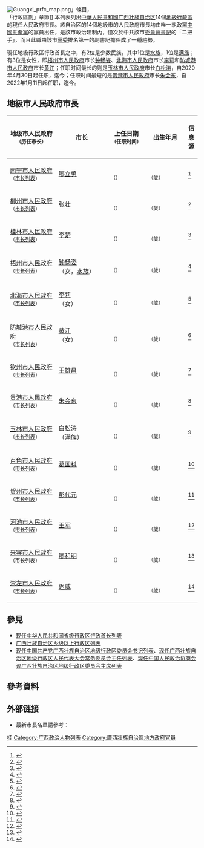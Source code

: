 {{动态列表}}
[[File:Guangxi_prfc_map.png|thumb]]」條目，<br>「行政區劃」章節]]
本列表列出[[中華人民共和國|中華人民共和國]][[广西壮族自治区|广西壮族自治区]]14個[[地級行政區|地級行政區]]的現任人民政府市長。該自治区的14個地級市的人民政府市長均由唯一執政黨[[中國共產黨|中國共產黨]]的黨員出任，是該市政治建制內，僅次於中共該市[[黨委書記|委員會書記]]的「二把手」，而且此職由該市[[黨委|黨委]]排名第一的副書記擔任成了一種趨勢。

現任地級行政區行政首長之中，有2位是少数民族，其中1位是[[水族|水族]]，1位是[[满族|满族]]；有3位是女性，即[[梧州市人民政府|梧州市人民政府]]市长[[钟畅姿|钟畅姿]]、[[北海市人民政府|北海市人民政府]]市长[[李莉_(政治人物)|李莉]]和[[防城港市人民政府|防城港市人民政府]]市长[[黄江_(1971年)|黄江]]；任职时间最长的则是[[玉林市人民政府|玉林市人民政府]]市长[[白松涛|白松涛]]，自2020年4月30日起任职，迄今{{age in years and months|age=no|2020|4|30}}；任职时间最短的是[[贵港市人民政府|贵港市人民政府]]市长[[朱会东|朱会东]]，自2022年1月11日起任职，迄今{{age in years and months|age=no|2022|1|11}}。

==地級市人民政府市長==
{| class="sortable wikitable" style="text-align: center;"
! scope="col" style="width: 175px;"| 地级市人民政府<br /><small>（历任市长）
! scope="col" style="width: 175px;"| 市长
! scope="col" style="width: 125px;"| 上任日期<br /><small>（任职时间）
! scope="col" style="width: 125px;"| 出生年月<br /><small>
! scope="col" class="unsortable"| 信息源

|-
| [[南宁市人民政府|南宁市人民政府]]<br /><small>（[[南宁市市长列表|市长列表]]）</small>
| [[廖立勇|廖立勇]]
| {{Start date|2021|12|10}}<br /><small>（{{age in years and months|age=no|2021|12|10}}）</small>
| {{Start date|1971|11}}<br /><small>（{{age in years|1971|11|1}}歲）
| <ref>{{cite web |title=廖立勇任南宁市代市长 杨鸿、王群任副市长 |url=http://district.ce.cn/newarea/sddy/202112/11/t20211211_37163173.shtml |website=中国经济网 |accessdate=2021-12-23 |date=2021-12-11 |archive-date=2021-12-11 |archive-url=https://web.archive.org/web/20211211060632/http://district.ce.cn/newarea/sddy/202112/11/t20211211_37163173.shtml |dead-url=no }}</ref>

|-
| [[柳州市人民政府|柳州市人民政府]]<br /><small>（[[柳州市市长列表|市长列表]]）</small>
| [[张壮_(1970年)|张壮]]
| {{Start date|2021|2|19}}<br /><small>（{{age in years and months|age=no|2021|2|19}}）</small>
| {{Start date|1970|5}}<br /><small>（{{age in years|1970|5|1}}歲）
| <ref>{{cite web |title=快讯！张壮代理柳州市长职务 |url=https://www.thepaper.cn/newsDetail_forward_11385063 |website=澎湃新闻 |accessdate=2021-02-19 |date=2021-02-19  }}</ref>

|-
| [[桂林市人民政府|桂林市人民政府]]<br /><small>（[[桂林市市长列表|市长列表]]）</small>
| [[李楚_(1974年)|李楚]]
| {{Start date|2021|6|16}}<br /><small>（{{age in years and months|age=no|2021|6|16}}）</small>
| {{Start date|1974|1}}<br /><small>（{{age in years|1974|1|1}}歲）
| <ref>{{cite web |title=李楚任桂林市代市长 秦春成辞去市长职务 |url=http://district.ce.cn/newarea/sddy/202106/17/t20210617_36649187.shtml |website=中国经济网 |accessdate=2021-07-02 |date=2021-06-17 |archive-date=2021-12-09 |archive-url=https://web.archive.org/web/20211209235036/http://district.ce.cn/newarea/sddy/202106/17/t20210617_36649187.shtml |dead-url=no }}</ref>

|-
| [[梧州市人民政府|梧州市人民政府]]<br /><small>（[[梧州市市长列表|市长列表]]）</small>
| [[钟畅姿|钟畅姿]]<br>（女，[[水族|水族]]）
| {{Start date|2020|5|15}}<br /><small>（{{age in years and months|age=no|2020|5|15}}）</small>
| {{Start date|1971|4}}<br /><small>（{{age in years|1971|4|1}}歲）
| <ref>{{cite web |title=钟畅姿当选梧州市市长 |url=http://district.ce.cn/newarea/sddy/202005/15/t20200515_34917405.shtml |website=中国经济网 |accessdate=2020-07-04 |date=2020-05-15 |archive-date=2020-07-04 |archive-url=https://web.archive.org/web/20200704145508/http://district.ce.cn/newarea/sddy/202005/15/t20200515_34917405.shtml |dead-url=no }}</ref>

|-
| [[北海市人民政府|北海市人民政府]]<br /><small>（[[北海市市长列表|市长列表]]）</small>
| [[李莉_(政治人物)|李莉]]<br>（女）
| {{Start date|2021|12|23}}<br /><small>（{{age in years and months|age=no|2021|12|23}}）</small>
| {{Start date|1973|7}}<br /><small>（{{age in years|1973|7|1}}歲）
| <ref>{{cite web |title=李莉任北海市代市长 廖立勇辞去市长职务 |url=http://district.ce.cn/newarea/sddy/202112/23/t20211223_37198107.shtml |website=中国经济网 |accessdate=2021-12-23 |date=2021-12-23 |archive-date=2021-12-24 |archive-url=https://web.archive.org/web/20211224022045/http://district.ce.cn/newarea/sddy/202112/23/t20211223_37198107.shtml |dead-url=no }}</ref>

|-
| [[防城港市人民政府|防城港市人民政府]]<br /><small>（[[防城港市市长列表|市长列表]]）</small>
| [[黄江_(1971年)|黄江]]<br>（女）
| {{Start date|2021|8|11}}<br /><small>（{{age in years and months|age=no|2021|8|11}}）</small>
| {{Start date|1971|4}}<br /><small>（{{age in years|1971|4|1}}歲）
| <ref>{{cite web |title=黄江任防城港市代市长 唐轶昂辞去市长职务 |url=http://district.ce.cn/newarea/sddy/202108/13/t20210813_36806250.shtml |website=中国经济网 |accessdate=2021-08-13 |date=2021-08-13 |archive-date=2021-12-09 |archive-url=https://web.archive.org/web/20211209211609/http://district.ce.cn/newarea/sddy/202108/13/t20210813_36806250.shtml |dead-url=no }}</ref>

|-
| [[钦州市人民政府|钦州市人民政府]]<br /><small>（[[钦州市市长列表|市长列表]]）</small>
| [[王雄昌|王雄昌]]
| {{Start date|2021|4|1}}<br /><small>（{{age in years and months|age=no|2021|4|1}}）</small>
| {{Start date|1970|11}}<br /><small>（{{age in years|1970|11|1}}歲）
| <ref>{{cite web |title=王雄昌任钦州市代市长 |url=http://district.ce.cn/newarea/sddy/202104/01/t20210401_36433591.shtml |website=中国经济网 |accessdate=2021-04-09 |date=2021-04-01 |archive-date=2021-07-28 |archive-url=https://web.archive.org/web/20210728154904/http://district.ce.cn/newarea/sddy/202104/01/t20210401_36433591.shtml |dead-url=no }}</ref>

|-
| [[贵港市人民政府|贵港市人民政府]]<br /><small>（[[贵港市市长列表|市长列表]]）</small>
| [[朱会东|朱会东]]
| {{Start date|2022|1|11}}<br /><small>（{{age in years and months|age=no|2022|1|11}}）</small>
| {{Start date|1970|10}}<br /><small>（{{age in years|1970|10|1}}歲）
| <ref>{{cite web |title=朱会东任贵港市代市长 蓝晓辞去市长职务 |url=http://district.ce.cn/newarea/sddy/202201/12/t20220112_37250467.shtml |website=中国经济网 |accessdate=2022-01-30 |date=2022-01-12 }}</ref>

|-
| [[玉林市人民政府|玉林市人民政府]]<br /><small>（[[玉林市市长列表|市长列表]]）</small>
| [[白松涛|白松涛]]<br>（[[满族|满族]]）
| {{Start date|2020|4|30}}<br /><small>（{{age in years and months|age=no|2020|4|30}}）</small>
| {{Start date|1972|4}}<br /><small>（{{age in years|1972|4|1}}歲）
| <ref>{{cite web |title=白松涛当选玉林市市长 |url=http://district.ce.cn/newarea/sddy/202005/01/t20200501_34824241.shtml |website=中国经济网 |accessdate=2020-07-04 |date=2020-05-01 |archive-date=2020-07-04 |archive-url=https://web.archive.org/web/20200704104317/http://district.ce.cn/newarea/sddy/202005/01/t20200501_34824241.shtml |dead-url=no }}</ref>

|-
| [[百色市人民政府|百色市人民政府]]<br /><small>（[[百色市市长列表|市长列表]]）</small>
| [[葛国科|葛国科]]
| {{Start date|2021|4|13}}<br /><small>（{{age in years and months|age=no|2021|4|13}}）</small>
| {{Start date|1972|8}}<br /><small>（{{age in years|1972|8|1}}歲）
| <ref>{{cite web |title=葛国科任百色市代市长 周异决辞去市长职务 |url=http://district.ce.cn/newarea/sddy/202104/14/t20210414_36472579.shtml |website=中国经济网 |accessdate=2021-07-02 |date=2021-04-14 |archive-date=2021-04-25 |archive-url=https://web.archive.org/web/20210425194146/http://district.ce.cn/newarea/sddy/202104/14/t20210414_36472579.shtml |dead-url=no }}</ref>

|-
| [[贺州市人民政府|贺州市人民政府]]<br /><small>（[[贺州市市长列表|市长列表]]）</small>
| [[彭代元|彭代元]]
| {{Start date|2021|4|13}}<br /><small>（{{age in years and months|age=no|2021|4|13}}）</small>
| {{Start date|1969|3}}<br /><small>（{{age in years|1969|3|1}}歲）
| <ref>{{cite web |title=彭代元任贺州市代市长 林冠辞去市长职务 |url=http://district.ce.cn/newarea/sddy/202104/14/t20210414_36471264.shtml |website=中国经济网 |accessdate=2021-07-02 |date=2021-04-21 |archive-date=2021-12-10 |archive-url=https://web.archive.org/web/20211210015416/http://district.ce.cn/newarea/sddy/202104/14/t20210414_36471264.shtml |dead-url=no }}</ref>

|-
| [[河池市人民政府|河池市人民政府]]<br /><small>（[[河池市市长列表|市长列表]]）</small>
| [[王军_(1976年5月)|王军]]
| {{Start date|2021|2|24}}<br /><small>（{{age in years and months|age=no|2021|2|24}}）</small>
| {{Start date|1976|5}}<br /><small>（{{age in years|1976|5|1}}歲）
| <ref>{{cite web |title=王军任河池市代市长 唐云舒辞去市长职务 |url=http://district.ce.cn/newarea/sddy/202102/25/t20210225_36337741.shtml |website=中国经济网 |accessdate=2021-02-28 |date=2021-02-25 |archive-date=2021-11-07 |archive-url=https://web.archive.org/web/20211107170047/http://district.ce.cn/newarea/sddy/202102/25/t20210225_36337741.shtml |dead-url=no }}</ref>

|-
| [[来宾市人民政府|来宾市人民政府]]<br /><small>（[[来宾市市长列表|市长列表]]）</small>
| [[廖和明|廖和明]]
| {{Start date|2021|7|30}}<br /><small>（{{age in years and months|age=no|2021|7|30}}）</small>
| {{Start date|1967|6}}<br /><small>（{{age in years|1967|6|1}}歲）
| <ref>{{cite web |title=廖和明任来宾市代市长 雷应敏辞去市长职务 |url=http://district.ce.cn/newarea/sddy/202108/10/t20210810_36793445.shtml |website=中国经济网 |accessdate=2021-08-10 |date=2021-08-10 |archive-date=2021-12-09 |archive-url=https://web.archive.org/web/20211209221549/http://district.ce.cn/newarea/sddy/202108/10/t20210810_36793445.shtml |dead-url=no }}</ref>

|-
| [[崇左市人民政府|崇左市人民政府]]<br /><small>（[[崇左市市长列表|市长列表]]）</small>
| [[迟威|迟威]]
| {{Start date|2021|6|9}}<br /><small>（{{age in years and months|age=no|2021|6|9}}）</small>
| {{Start date|1971|1}}<br /><small>（{{age in years|1971|1|1}}歲）
| <ref>{{cite web |title=迟威任崇左市代市长 何良军辞去市长职务 |url=http://district.ce.cn/newarea/sddy/202106/10/t20210610_36633320.shtml |website=中国经济网 |accessdate=2021-07-02 |date=2021-06-10 |archive-date=2021-06-14 |archive-url=https://web.archive.org/web/20210614135445/http://district.ce.cn/newarea/sddy/202106/10/t20210610_36633320.shtml |dead-url=no }}</ref>

|}

==參見==
*[[现任中华人民共和国省级行政区行政首长列表|现任中华人民共和国省级行政区行政首长列表]]
*[[广西壮族自治区乡级以上行政区列表|广西壮族自治区乡级以上行政区列表]]
*[[现任中国共产党广西壮族自治区地级行政区委员会书记列表|现任中国共产党广西壮族自治区地级行政区委员会书记列表]]、[[现任广西壮族自治区地级行政区人民代表大会常务委员会主任列表|现任广西壮族自治区地级行政区人民代表大会常务委员会主任列表]]、[[现任中国人民政治协商会议广西壮族自治区地级行政区委员会主席列表|现任中国人民政治协商会议广西壮族自治区地级行政区委员会主席列表]]
{{portal bar|中國|中華人民共和國|广西|政治|人物|中國共產黨}}

==參考資料==
{{reflist|2}}

==外部链接==
*最新市長名單請參考：{{cite web|url=http://district.ce.cn/zt/rwk/sf/gx/ds/201206/12/t20120612_1269230.shtml|title=广西各地市书记、市长名单+简历（持续更新）|accessdate=2020-07-04|publisher=中国经济网|archive-date=2020-01-18|archive-url=https://web.archive.org/web/20200118225236/http://district.ce.cn/zt/rwk/sf/gx/ds/201206/12/t20120612_1269230.shtml|dead-url=no}}
{{现任中华人民共和国地级行政区行政长官和党委书记}}

[[Category:中国市长列表|桂]]
[[Category:广西政治人物列表|Category:广西政治人物列表]]
[[Category:廣西壯族自治區地方政府官員|Category:廣西壯族自治區地方政府官員]]